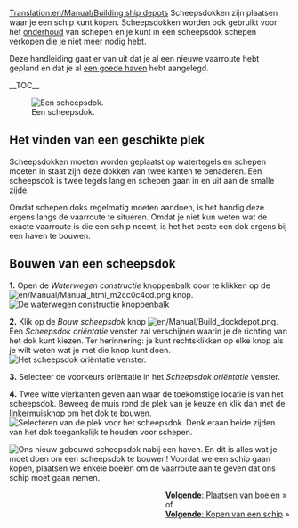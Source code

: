 [[Translation:en/Manual/Building ship depots]]
{{nl/Vertaling|en/Manual/Building ship depots|95}}
{{nl/Manual/Tutorial/Tutorial}}
Scheepsdokken zijn plaatsen waar je een schip kunt kopen. Scheepsdokken worden ook gebruikt voor het [[en/Manual/Servicing|onderhoud]] van schepen en je kunt in een scheepsdok schepen verkopen die je niet meer nodig hebt.

Deze handleiding gaat er van uit dat je al een nieuwe vaarroute hebt gepland en dat je al [[nl/Bouwen haven|een goede haven]] hebt aangelegd.

__TOC__

[[File:en/Manual/Shipdepot-construction-1.png|frame|left|Een scheepsdok.]]
==Het vinden van een geschikte plek==
Scheepsdokken moeten worden geplaatst op watertegels en schepen moeten in staat zijn deze dokken van twee kanten te benaderen. Een scheepsdok is twee tegels lang en schepen gaan in en uit aan de smalle zijde.

Omdat schepen doks regelmatig moeten aandoen, is het handig deze ergens langs de vaarroute te situeren. Omdat je niet kun weten wat de exacte vaarroute is die een schip neemt, is het het beste een dok ergens bij een haven te bouwen.

==Bouwen van een scheepsdok==

'''1.''' Open de ''Waterwegen constructie'' knoppenbalk door te klikken op de [[File:en/Manual/Manual html m2cc0c4cd.png]] knop.
[[File:en/Manual/Dock toolbar.png|frame|none|De waterwegen constructie knoppenbalk]]

'''2.''' Klik op de ''Bouw scheepsdok'' knop [[File:en/Manual/Build dockdepot.png]]. Een ''Scheepsdok oriëntatie'' venster zal verschijnen waarin je de richting van het dok kunt kiezen. Ter herinnering: je kunt rechtsklikken op elke knop als je wilt weten wat je met die knop kunt doen.
[[File:en/Manual/Ship-depot-orientation.png|frame|none|Het scheepsdok oriëntatie venster.]]

'''3.''' Selecteer de voorkeurs oriëntatie in het ''Scheepsdok oriëntatie'' venster.

'''4.''' Twee witte vierkanten geven aan waar de toekomstige locatie is van het scheepsdok. Beweeg de muis rond de plek van je keuze en klik dan met de linkermuisknop om het dok te bouwen.
[[File:en/Manual/Shipdepot-construction-3.png|frame|none|Selecteren van de plek voor het scheepsdok. Denk eraan beide zijden van het dok toegankelijk te houden voor schepen.]]

[[File:en/Manual/Shipdepot-construction-4.png|frame|right|Ons nieuw gebouwd scheepsdok nabij een haven.]]
En dit is alles wat je moet doen om een scheepsdok te bouwen! Voordat we een schip gaan kopen, plaatsen we enkele boeien om de vaarroute aan te geven dat ons schip moet gaan nemen.

<span style="float: right">[[nl/Manual/Plaats boeien|'''Volgende''': Plaatsen van boeien]] &raquo;
<br />
of
<br />
[[en/Manual/Buying ships|'''Volgende''': Kopen van een schip]] &raquo;</span>